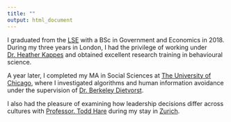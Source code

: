 ```yaml
---
title: ""
output: html_document
---
```


I graduated from the [LSE](https://www.lse.ac.uk/) with a BSc in Government and Economics in 2018. During my three years in London, I had the privilege of working under [Dr. Heather Kappes](https://www.lse.ac.uk/management/people/academic-staff/hkappes) and obtained excellent research training in behavioural science. 

A year later, I completed my MA in Social Sciences at [The University of Chicago](https://www.uchicago.edu/), where I investigated algorithms and human information avoidance under the supervision of [Dr. Berkeley Dietvorst](https://faculty.chicagobooth.edu/berkeley-dietvorst). 

I also had the pleasure of examining how leadership decisions differ across cultures with [Professor. Todd Hare](https://www.econ.uzh.ch/en/people/faculty/hare.html) during my stay in [Zurich](https://www.uzh.ch/en.html). 
